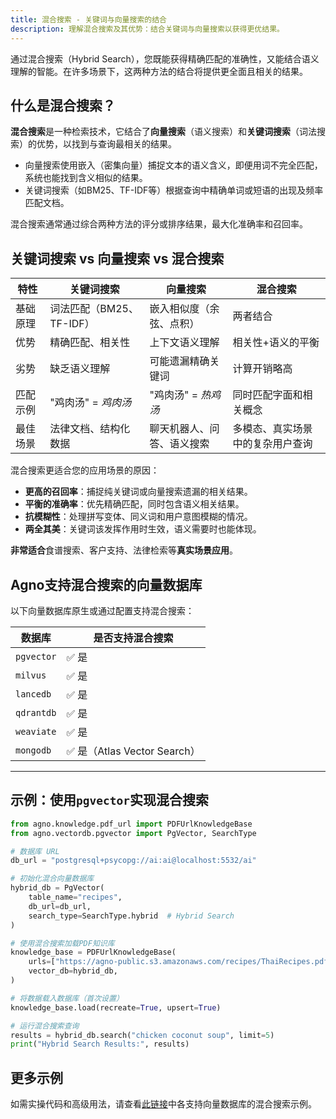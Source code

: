 ```yaml
---
title: 混合搜索 - 关键词与向量搜索的结合
description: 理解混合搜索及其优势：结合关键词与向量搜索以获得更优结果。
---
```

通过混合搜索（Hybrid Search），您既能获得精确匹配的准确性，又能结合语义理解的智能。在许多场景下，这两种方法的结合将提供更全面且相关的结果。

## 什么是混合搜索？

**混合搜索**是一种检索技术，它结合了**向量搜索**（语义搜索）和**关键词搜索**（词法搜索）的优势，以找到与查询最相关的结果。

- 向量搜索使用嵌入（密集向量）捕捉文本的语义含义，即便用词不完全匹配，系统也能找到含义相似的结果。
- 关键词搜索（如BM25、TF-IDF等）根据查询中精确单词或短语的出现及频率匹配文档。

混合搜索通常通过综合两种方法的评分或排序结果，最大化准确率和召回率。

## 关键词搜索 vs 向量搜索 vs 混合搜索

| 特性                  | 关键词搜索                     | 向量搜索                       | 混合搜索                              |
|--------------------------|------------------------------------|--------------------------------------|--------------------------------------------|
| 基础原理                | 词法匹配（BM25、TF-IDF）     | 嵌入相似度（余弦、点积）   | 两者结合                                        |
| 优势                | 精确匹配、相关性            | 上下文语义理解                   | 相关性+语义的平衡                |
| 劣势                | 缺乏语义理解           | 可能遗漏精确关键词                | 计算开销略高                 |
| 匹配示例           | "鸡肉汤" = *鸡肉汤*     | "鸡肉汤" = *热鸡汤* | 同时匹配字面和相关概念       |
| 最佳场景           | 法律文档、结构化数据         | 聊天机器人、问答、语义搜索       | 多模态、真实场景中的复杂用户查询   |

<Note>
混合搜索更适合您的应用场景的原因：

- **更高的召回率**：捕捉纯关键词或向量搜索遗漏的相关结果。
- **平衡的准确率**：优先精确匹配，同时包含语义相关结果。
- **抗模糊性**：处理拼写变体、同义词和用户意图模糊的情况。
- **两全其美**：关键词该发挥作用时生效，语义需要时也能体现。

**非常适合**食谱搜索、客户支持、法律检索等**真实场景应用**。
</Note>

## Agno支持混合搜索的向量数据库

以下向量数据库原生或通过配置支持混合搜索：

| 数据库      | 是否支持混合搜索 |
|---------------|-----------------------|
| `pgvector`    | ✅ 是                |
| `milvus`      | ✅ 是                |
| `lancedb`     | ✅ 是                |
| `qdrantdb`    | ✅ 是                |
| `weaviate`    | ✅ 是                |
| `mongodb`     | ✅ 是（Atlas Vector Search） |

---

## 示例：使用`pgvector`实现混合搜索

```python
from agno.knowledge.pdf_url import PDFUrlKnowledgeBase
from agno.vectordb.pgvector import PgVector, SearchType

# 数据库 URL
db_url = "postgresql+psycopg://ai:ai@localhost:5532/ai"

# 初始化混合向量数据库
hybrid_db = PgVector(
    table_name="recipes",
    db_url=db_url,
    search_type=SearchType.hybrid  # Hybrid Search
)

# 使用混合搜索加载PDF知识库
knowledge_base = PDFUrlKnowledgeBase(
    urls=["https://agno-public.s3.amazonaws.com/recipes/ThaiRecipes.pdf"],
    vector_db=hybrid_db,
)

# 将数据载入数据库（首次设置）
knowledge_base.load(recreate=True, upsert=True)

# 运行混合搜索查询
results = hybrid_db.search("chicken coconut soup", limit=5)
print("Hybrid Search Results:", results)
```

## 更多示例
如需实操代码和高级用法，请查看[此链接](../examples/concepts/hybrid-search/)中各支持向量数据库的混合搜索示例。